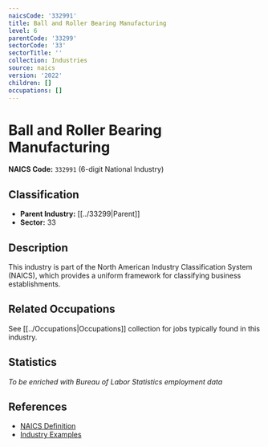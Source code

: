 ```yaml
---
naicsCode: '332991'
title: Ball and Roller Bearing Manufacturing
level: 6
parentCode: '33299'
sectorCode: '33'
sectorTitle: ''
collection: Industries
source: naics
version: '2022'
children: []
occupations: []
---
```

# Ball and Roller Bearing Manufacturing

**NAICS Code:** `332991` (6-digit National Industry)

## Classification

- **Parent Industry:** [[../33299|Parent]]
- **Sector:** 33

## Description

This industry is part of the North American Industry Classification System (NAICS), which provides a uniform framework for classifying business establishments.

## Related Occupations

See [[../Occupations|Occupations]] collection for jobs typically found in this industry.

## Statistics

*To be enriched with Bureau of Labor Statistics employment data*

## References

- [NAICS Definition](https://www.census.gov/naics/)
- [Industry Examples](https://www.census.gov/naics/2022NAICS/)
